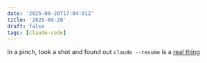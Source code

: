 ```yaml
---
date: '2025-09-20T17:04:01Z'
title: '2025-09-20'
draft: false
tags: [claude-code]
---
```


In a pinch, took a shot and found out `claude --resume` is a [real thing](https://github.com/anthropics/claude-code/issues/371)
